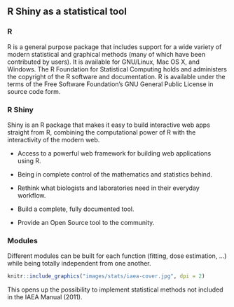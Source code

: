 ## R Shiny as a statistical tool {#intro-rlang}

### R

R is a general purpose package that includes support for a wide variety of modern
statistical and graphical methods (many of which have been contributed by users). It is available for GNU/Linux, Mac OS X, and Windows. The R Foundation for Statistical Computing holds and administers the copyright of the R software and documentation. R is available under the terms of the Free Software Foundation’s GNU General Public License in source code form.

### R Shiny 

Shiny is an R package that makes it easy to build interactive web apps straight from R, combining the computational power of R with the interactivity of the modern web.

- Access to a powerful web framework for building web applications using R.
- Being in complete control of the mathematics and statistics behind.

- Rethink what biologists and laboratories need in their everyday workflow.
- Build a complete, fully documented tool.
- Provide an Open Source tool to the community.

### Modules {#intro-background-modules}

Different modules can be built for each function (fitting, dose estimation, …) while being totally independent from one another.

```r
knitr::include_graphics("images/stats/iaea-cover.jpg", dpi = 2)
```

This opens up the possibility to implement statistical methods not included in the IAEA Manual (2011).

\newpage
